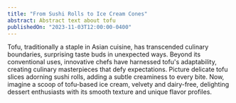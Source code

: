 ```yaml
---
title: "From Sushi Rolls to Ice Cream Cones"
abstract: Abstract text about tofu
publishedOn: "2023-11-03T12:00:00-0400"
---
```


Tofu, traditionally a staple in Asian cuisine, has transcended culinary boundaries, surprising taste buds in unexpected ways. Beyond its conventional uses, innovative chefs have harnessed tofu's adaptability, creating culinary masterpieces that defy expectations. Picture delicate tofu slices adorning sushi rolls, adding a subtle creaminess to every bite. Now, imagine a scoop of tofu-based ice cream, velvety and dairy-free, delighting dessert enthusiasts with its smooth texture and unique flavor profiles.
